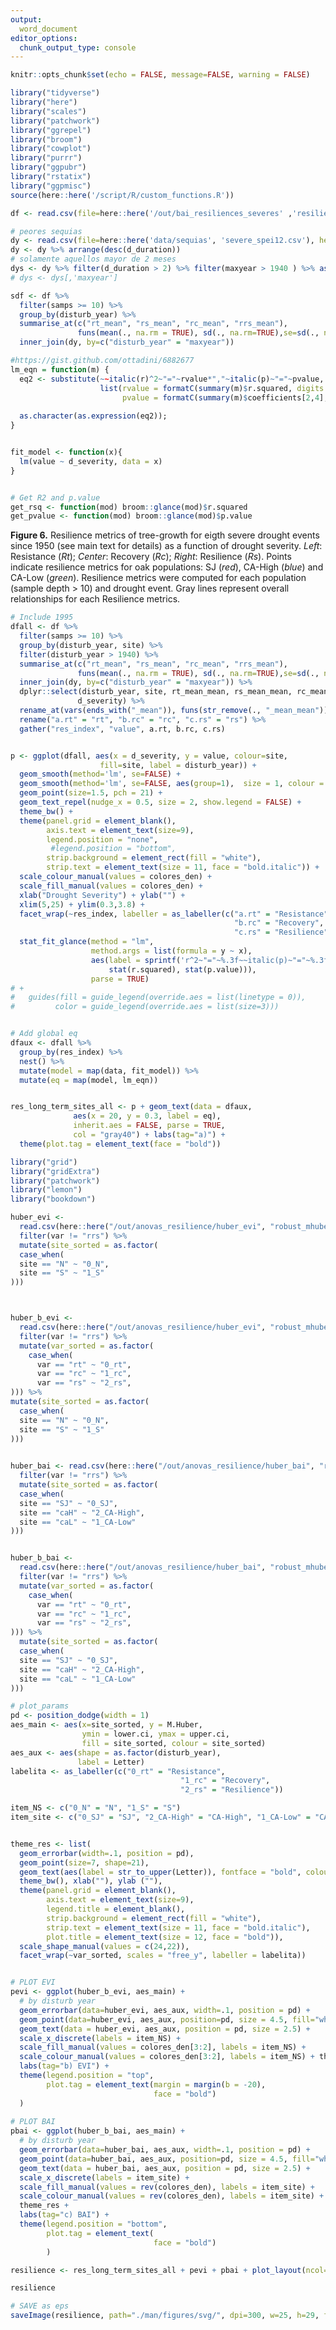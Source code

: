 ```yaml
---
output:
  word_document
editor_options: 
  chunk_output_type: console
---
```


```r
knitr::opts_chunk$set(echo = FALSE, message=FALSE, warning = FALSE)
```

```r
library("tidyverse")
library("here")
library("scales")
library("patchwork")
library("ggrepel")
library("broom")
library("cowplot")
library("purrr")
library("ggpubr")
library("rstatix")
library("ggpmisc")
source(here::here('/script/R/custom_functions.R'))
```

```r
df <- read.csv(file=here::here('/out/bai_resiliences_severes' ,'resiliences_bai_droughts.csv'), header=TRUE)

# peores sequias 
dy <- read.csv(file=here::here('data/sequias', 'severe_spei12.csv'), header=TRUE)
dy <- dy %>% arrange(desc(d_duration))
# solamente aquellos mayor de 2 meses 
dys <- dy %>% filter(d_duration > 2) %>% filter(maxyear > 1940 ) %>% as.data.frame() 
# dys <- dys[,'maxyear'] 

sdf <- df %>% 
  filter(samps >= 10) %>% 
  group_by(disturb_year) %>% 
  summarise_at(c("rt_mean", "rs_mean", "rc_mean", "rrs_mean"), 
               funs(mean(., na.rm = TRUE), sd(., na.rm=TRUE),se=sd(., na.rm=TRUE)/sqrt(n()))) %>% 
  inner_join(dy, by=c("disturb_year" = "maxyear")) 
```

```r
#https://gist.github.com/ottadini/6882677 
lm_eqn = function(m) {
  eq2 <- substitute(~~italic(r)^2~"="~rvalue*","~italic(p)~"="~pvalue,  
                    list(rvalue = formatC(summary(m)$r.squared, digits = 3, format = "f"), 
                         pvalue = formatC(summary(m)$coefficients[2,4], digits = 3, format = "f")))
  
  as.character(as.expression(eq2));                 
}


fit_model <- function(x){
  lm(value ~ d_severity, data = x)
}


# Get R2 and p.value 
get_rsq <- function(mod) broom::glance(mod)$r.squared
get_pvalue <- function(mod) broom::glance(mod)$p.value


```


**Figure 6.** Resilience metrics of tree-growth for eigth severe drought events since 1950 (see main text for details) as a function of drought severity. *Left*: Resistance (*Rt*); *Center*: Recovery (*Rc*); *Right*: Resilience (*Rs*). Points indicate resilience metrics for oak populations: SJ (*red*), CA-High (*blue*) and CA-Low (*green*). Resilience metrics were computed for each population (sample depth > 10) and drought event. Gray lines represent overall relationships for each Resilience metrics.


```r
# Include 1995
dfall <- df %>% 
  filter(samps >= 10) %>% 
  group_by(disturb_year, site) %>% 
  filter(disturb_year > 1940) %>% 
  summarise_at(c("rt_mean", "rs_mean", "rc_mean", "rrs_mean"), 
               funs(mean(., na.rm = TRUE), sd(., na.rm=TRUE),se=sd(., na.rm=TRUE)/sqrt(n()))) %>% 
  inner_join(dy, by=c("disturb_year" = "maxyear")) %>% 
  dplyr::select(disturb_year, site, rt_mean_mean, rs_mean_mean, rc_mean_mean, 
               d_severity) %>% 
  rename_at(vars(ends_with("_mean")), funs(str_remove(., "_mean_mean"))) %>% 
  rename("a.rt" = "rt", "b.rc" = "rc", "c.rs" = "rs") %>% 
  gather("res_index", "value", a.rt, b.rc, c.rs)


p <- ggplot(dfall, aes(x = d_severity, y = value, colour=site, 
                    fill=site, label = disturb_year)) + 
  geom_smooth(method='lm', se=FALSE) + 
  geom_smooth(method='lm', se=FALSE, aes(group=1),  size = 1, colour = "grey") +
  geom_point(size=1.5, pch = 21) +
  geom_text_repel(nudge_x = 0.5, size = 2, show.legend = FALSE) +
  theme_bw() +
  theme(panel.grid = element_blank(), 
        axis.text = element_text(size=9),
        legend.position = "none",
         #legend.position = "bottom",
        strip.background = element_rect(fill = "white"),
        strip.text = element_text(size = 11, face = "bold.italic")) +
  scale_colour_manual(values = colores_den) +
  scale_fill_manual(values = colores_den) +
  xlab("Drought Severity") + ylab("") + 
  xlim(5,25) + ylim(0.3,3.8) +
  facet_wrap(~res_index, labeller = as_labeller(c("a.rt" = "Resistance", 
                                                  "b.rc" = "Recovery", 
                                                  "c.rs" = "Resilience"))) +
  stat_fit_glance(method = "lm",
                  method.args = list(formula = y ~ x),
                  aes(label = sprintf('r^2~"="~%.3f~~italic(p)~"="~%.3f',
                      stat(r.squared), stat(p.value))),
                  parse = TRUE) 
# +
#   guides(fill = guide_legend(override.aes = list(linetype = 0)),
#         color = guide_legend(override.aes = list(size=3)))


# Add global eq
dfaux <- dfall %>%
  group_by(res_index) %>% 
  nest() %>%
  mutate(model = map(data, fit_model)) %>% 
  mutate(eq = map(model, lm_eqn))


res_long_term_sites_all <- p + geom_text(data = dfaux, 
              aes(x = 20, y = 0.3, label = eq), 
              inherit.aes = FALSE, parse = TRUE, 
              col = "gray40") + labs(tag="a)") +
  theme(plot.tag = element_text(face = "bold"))

```




```r
library("grid")
library("gridExtra")
library("patchwork")
library("lemon")
library("bookdown")
```


```r
huber_evi <- 
  read.csv(here::here("/out/anovas_resilience/huber_evi", "robust_mhuber.csv"), header = TRUE) %>% 
  filter(var != "rrs") %>% 
  mutate(site_sorted = as.factor(
  case_when(
  site == "N" ~ "0_N",
  site == "S" ~ "1_S"
)))



huber_b_evi <- 
  read.csv(here::here("/out/anovas_resilience/huber_evi", "robust_mhuber_b.csv"), header = TRUE) %>%
  filter(var != "rrs") %>% 
  mutate(var_sorted = as.factor(
    case_when(
      var == "rt" ~ "0_rt",
      var == "rc" ~ "1_rc",
      var == "rs" ~ "2_rs",
))) %>% 
mutate(site_sorted = as.factor(
  case_when(
  site == "N" ~ "0_N",
  site == "S" ~ "1_S"
)))
  

huber_bai <- read.csv(here::here("/out/anovas_resilience/huber_bai", "robust_mhuber.csv"), header = TRUE) %>%
  filter(var != "rrs") %>% 
  mutate(site_sorted = as.factor(
  case_when(
  site == "SJ" ~ "0_SJ",
  site == "caH" ~ "2_CA-High",
  site == "caL" ~ "1_CA-Low"
)))


huber_b_bai <- 
  read.csv(here::here("/out/anovas_resilience/huber_bai", "robust_mhuber_b.csv"), header = TRUE) %>%
  filter(var != "rrs") %>% 
  mutate(var_sorted = as.factor(
    case_when(
      var == "rt" ~ "0_rt",
      var == "rc" ~ "1_rc",
      var == "rs" ~ "2_rs",
))) %>% 
  mutate(site_sorted = as.factor(
  case_when(
  site == "SJ" ~ "0_SJ",
  site == "caH" ~ "2_CA-High",
  site == "caL" ~ "1_CA-Low"
)))
```


```r
# plot_params 
pd <- position_dodge(width = 1)
aes_main <- aes(x=site_sorted, y = M.Huber, 
                ymin = lower.ci, ymax = upper.ci,
                fill = site_sorted, colour = site_sorted)
aes_aux <- aes(shape = as.factor(disturb_year), 
               label = Letter)
labelita <- as_labeller(c("0_rt" = "Resistance",
                                      "1_rc" = "Recovery", 
                                      "2_rs" = "Resilience"))

item_NS <- c("0_N" = "N", "1_S" = "S")
item_site <- c("0_SJ" = "SJ", "2_CA-High" = "CA-High", "1_CA-Low" = "CA-Low")


theme_res <- list(
  geom_errorbar(width=.1, position = pd),
  geom_point(size=7, shape=21),
  geom_text(aes(label = str_to_upper(Letter)), fontface = "bold", colour = "white"), 
  theme_bw(), xlab(""), ylab (""), 
  theme(panel.grid = element_blank(), 
        axis.text = element_text(size=9),
        legend.title = element_blank(),
        strip.background = element_rect(fill = "white"),
        strip.text = element_text(size = 11, face = "bold.italic"), 
        plot.title = element_text(size = 12, face = "bold")),
  scale_shape_manual(values = c(24,22)),
  facet_wrap(~var_sorted, scales = "free_y", labeller = labelita))


# PLOT EVI 
pevi <- ggplot(huber_b_evi, aes_main) + 
  # by disturb year 
  geom_errorbar(data=huber_evi, aes_aux, width=.1, position = pd) +
  geom_point(data=huber_evi, aes_aux, position=pd, size = 4.5, fill="white") + 
  geom_text(data = huber_evi, aes_aux, position = pd, size = 2.5) +
  scale_x_discrete(labels = item_NS) +
  scale_fill_manual(values = colores_den[3:2], labels = item_NS) +
  scale_colour_manual(values = colores_den[3:2], labels = item_NS) + theme_res +
  labs(tag="b) EVI") +
  theme(legend.position = "top", 
        plot.tag = element_text(margin = margin(b = -20),
                                face = "bold")
  )
  
# PLOT BAI
pbai <- ggplot(huber_b_bai, aes_main) + 
  # by disturb year 
  geom_errorbar(data=huber_bai, aes_aux, width=.1, position = pd) +
  geom_point(data=huber_bai, aes_aux, position=pd, size = 4.5, fill="white") + 
  geom_text(data = huber_bai, aes_aux, position = pd, size = 2.5) +
  scale_x_discrete(labels = item_site) + 
  scale_fill_manual(values = rev(colores_den), labels = item_site) +
  scale_colour_manual(values = rev(colores_den), labels = item_site) + 
  theme_res +  
  labs(tag="c) BAI") +
  theme(legend.position = "bottom", 
        plot.tag = element_text(
                                face = "bold")
        )


```

```r
resilience <- res_long_term_sites_all + pevi + pbai + plot_layout(ncol=1) + theme(plot.margin = margin(t=-5,r=0,b=-2,l=0, "pt"))
```

```r
resilience
```


```r
# SAVE as eps 
saveImage(resilience, path="./man/figures/svg/", dpi=300, w=25, h=29, fig= "resiliences", u = "cm") 
```





